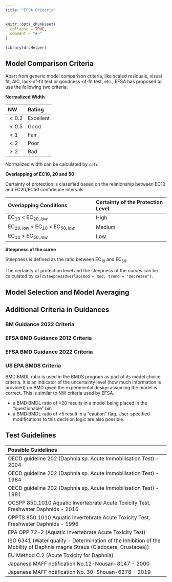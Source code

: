 ```yaml
---
title: "EFSA Criteria"
---
```


```r
knitr::opts_chunk$set(
  collapse = TRUE,
  comment = "#>"
)
```

```r
library(drcHelper)
```


## Model Comparison Criteria

Apart from generic model comparison criteria, like scaled residuals, visual fit, AIC, lack-of-fit test or goodness-of-fit test, etc., EFSA has proposed to use the following two criteria: 

**Normalized Width**

|NW   |    Rating|
|:----|:---------|
|$<0.2$ | Excellent|
|$<0.5$ | Good     |
|$<1$   | Fair     |
|$<2$   | Poor     |
|$\geq2$ | Bad      |


Normalized width can be calculated by `calc`

**Overlapping of EC10, 20 and 50**

Certainty of protection is classified based on the relationship between EC10 and EC20/EC50 confidence intervals

|Overlapping  Conditions                  |Certainty of the Protection Level |
|:----------------------------------------|:---------------------------------|
|EC$_{10}$ < EC$_{20,low}$                | High                             |
|EC$_{20,low}$ < EC$_{10}$ < EC$_{50,low}$| Medium                           |
|EC$_{10}$ > EC$_{50,low}$                | Low                              |


**Steepness of the curve**

Steepness is defined as the ratio between EC$_{10}$ and EC$_{50}$.

The certainty of protection level and the steepness of the curves can be calculated by `calcSteepnessOverlap(mod = mod, trend = "Decrease")`.


## Model Selection and Model Averaging


## Additional Criteria in Guidances

### BM Guidance 2022 Criteria

### EFSA BMD Guidance 2012 Criteria

### EFSA BMD Guidance 2022 Criteria

### US EPA BMDS Criteria

BMD:BMDL ratio is used in the BMDS program as part of its model choice criteria. It is an indicator of the uncertainty level (how much information is provided) on BMD given the experimental design assuming the model is correct. This is similar to NW criteria used by EFSA. 

- a BMD:BMDL ratio of >20 results in a model being placed in the “questionable” bin
- a BMD:BMDL ratio of >5 result in a "caution" flag. 
User-specified modifications to this decision logic are also possible.




## Test Guidelines

| Possible Guidelines                                                                                                       |
|:--------------------------------------------------------------------------------------------------------------------------|
| OECD guideline 202 (Daphnia sp. Acute Immobilisation Test) - 2004                                                         |
| OECD guideline 202 (Daphnia sp. Acute Immobilisation Test) - 1984                                                         |
| OECD guideline 202 (Daphnia sp. Acute Immobilisation Test) - 1981                                                         |
| OCSPP 850.1010 Aquatic Invertebrate Acute Toxicity Test, Freshwater Daphnids - 2016                                       |
| OPPTS 850.1010 Aquatic Invertebrate Acute Toxicity Test, Freshwater Daphnids - 1996                                       |
| EPA OPP 72-2 (Aquatic Invertebrate Acute Toxicity Test)                                                                   |
| ISO 6341 (Water quality - Determination of the Inhibition of the Mobility of Daphnia magna Straus (Cladocera, Crustacea)) |
| EU Method C.2 (Acute Toxicity for Daphnia)                                                                                |
| Japanese MAFF notification No.12-Nousan-8147 - 2000                                                                       |
| Japanese MAFF notification No. 30-Shouan-6278 - 2019                                                                      |
